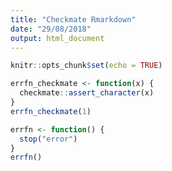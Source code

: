```yaml
---
title: "Checkmate Rmarkdown"
date: "29/08/2018"
output: html_document
---
```


```r
knitr::opts_chunk$set(echo = TRUE)
```

```r
errfn_checkmate <- function(x) {
  checkmate::assert_character(x)
}
errfn_checkmate(1)
```

```r
errfn <- function() {
  stop("error")
}
errfn()
```

